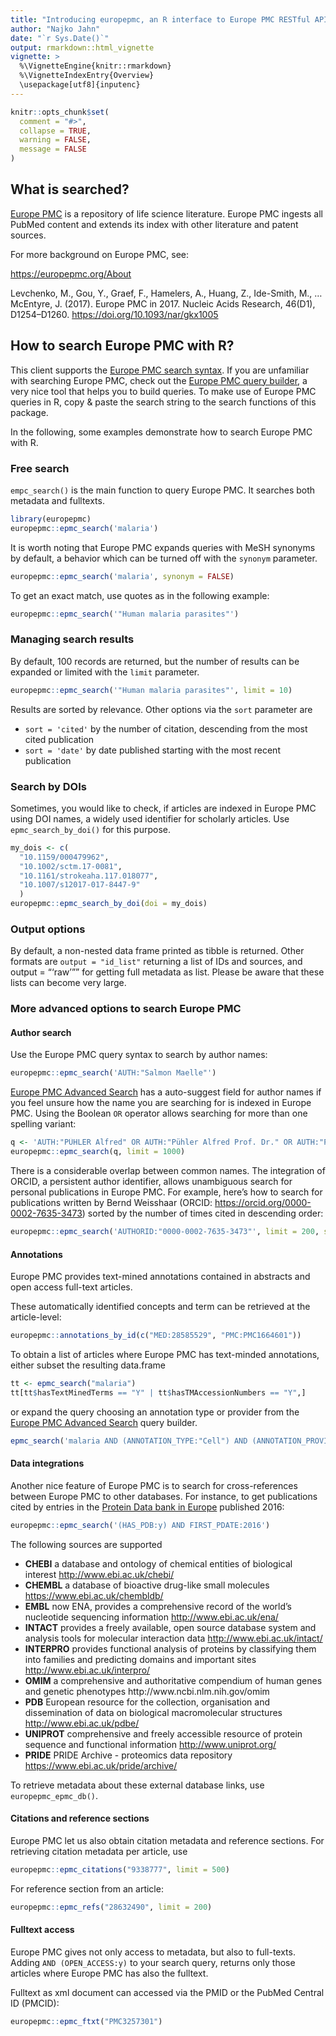 ```yaml
---
title: "Introducing europepmc, an R interface to Europe PMC RESTful API"
author: "Najko Jahn"
date: "`r Sys.Date()`"
output: rmarkdown::html_vignette
vignette: >
  %\VignetteEngine{knitr::rmarkdown}
  %\VignetteIndexEntry{Overview}
  \usepackage[utf8]{inputenc}
---
```



```r
knitr::opts_chunk$set(
  comment = "#>",
  collapse = TRUE,
  warning = FALSE,
  message = FALSE
)
```

## What is searched?

[Europe PMC](http://europepmc.org/) is a repository of life science literature. Europe PMC ingests all PubMed content and extends its index with other literature and patent sources. 

For more background on Europe PMC, see:

<https://europepmc.org/About>

Levchenko, M., Gou, Y., Graef, F., Hamelers, A., Huang, Z., Ide-Smith, M., … McEntyre, J. (2017). Europe PMC in 2017. Nucleic Acids Research, 46(D1), D1254–D1260. <https://doi.org/10.1093/nar/gkx1005>

## How to search Europe PMC with R?

This client supports the [Europe PMC search syntax](http://europepmc.org/Help#SSR). If you are unfamiliar with searching Europe PMC, check out the [Europe PMC query builder](https://europepmc.org/advancesearch), a very nice tool that helps you to build queries. To make use of Europe PMC queries in R, copy & paste the search string to the search functions of this package. 

In the following, some examples demonstrate how to search Europe PMC with R.

### Free search

`empc_search()` is the main function to query Europe PMC. It searches both metadata and fulltexts. 


```r
library(europepmc)
europepmc::epmc_search('malaria')
```

It is worth noting that Europe PMC expands queries with MeSH synonyms by default, a behavior which can be turned off with the `synonym` parameter. 

```r
europepmc::epmc_search('malaria', synonym = FALSE)
```

To get an exact match, use quotes as in the following example:

```r
europepmc::epmc_search('"Human malaria parasites"')
```

### Managing search results

By default, 100 records are returned, but the number of results can be expanded or limited with the `limit` parameter. 


```r
europepmc::epmc_search('"Human malaria parasites"', limit = 10)
```

Results are sorted by relevance. Other options via the `sort` parameter are 

- `sort = 'cited'` by the number of citation, descending from the most cited publication
- `sort = 'date'` by date published starting with the most recent publication

### Search by DOIs

Sometimes, you would like to check, if articles are indexed in Europe PMC using DOI names, a widely used identifier for scholarly articles. Use `epmc_search_by_doi()` for this purpose.

```r
my_dois <- c(
  "10.1159/000479962",
  "10.1002/sctm.17-0081",
  "10.1161/strokeaha.117.018077",
  "10.1007/s12017-017-8447-9"
  )
europepmc::epmc_search_by_doi(doi = my_dois)
```

### Output options

By default, a non-nested data frame printed as tibble is returned. 
Other formats are `output = "id_list"` returning a list of IDs and sources, 
and output = "'raw'"" for getting full metadata as list. 
Please be aware that these lists can become very large.

### More advanced options to search Europe PMC

#### Author search

Use the Europe PMC query syntax to search by author names:

```r
europepmc::epmc_search('AUTH:"Salmon Maelle"')
```

[Europe PMC Advanced Search](https://europepmc.org/advancesearch) has a auto-suggest field for author names if you feel unsure how the name you are searching for is indexed in Europe PMC. Using the Boolean `OR` operator allows searching for more than one spelling variant:

```r
q <- 'AUTH:"PÜHLER Alfred" OR AUTH:"Pühler Alfred Prof. Dr." OR AUTH:"Puhler A"'
europepmc::epmc_search(q, limit = 1000)
```

There is a considerable overlap between common names. The integration of ORCID, a persistent author identifier, allows unambiguous search for personal publications in Europe PMC. For example, here's how to search for publications written by Bernd Weisshaar (ORCID: <https://orcid.org/0000-0002-7635-3473>) sorted by the number of times cited in descending order:

```r
europepmc::epmc_search('AUTHORID:"0000-0002-7635-3473"', limit = 200, sort = "cited")
```

#### Annotations 

Europe PMC provides text-mined annotations contained in abstracts and open access full-text articles.

These automatically identified concepts and term can be retrieved at the article-level:

```r
europepmc::annotations_by_id(c("MED:28585529", "PMC:PMC1664601"))
```

To obtain a list of articles where Europe PMC has text-minded annotations, either subset the resulting data.frame 

```r
tt <- epmc_search("malaria")
tt[tt$hasTextMinedTerms == "Y" | tt$hasTMAccessionNumbers == "Y",]
```

or expand the query choosing an annotation type or provider from the [Europe PMC Advanced Search](https://europepmc.org/advancesearch) query builder.

```r
epmc_search('malaria AND (ANNOTATION_TYPE:"Cell") AND (ANNOTATION_PROVIDER:"Europe PMC")')
```

#### Data integrations

Another nice feature of Europe PMC is to search for cross-references between Europe PMC to other databases. For instance, to get publications cited by
entries in the [Protein Data bank in Europe](https://www.ebi.ac.uk/pdbe/node/1) published 2016:

```r
europepmc::epmc_search('(HAS_PDB:y) AND FIRST_PDATE:2016')
```

The following sources are supported

- **CHEBI** a database and ontology of chemical entities of biological interest <http://www.ebi.ac.uk/chebi/>
- **CHEMBL** a database of bioactive drug-like small molecules <https://www.ebi.ac.uk/chembldb/>
- **EMBL** now ENA, provides a comprehensive record of the world's nucleotide sequencing information <http://www.ebi.ac.uk/ena/>
- **INTACT** provides a freely available, open source database system and analysis tools for molecular interaction data <http://www.ebi.ac.uk/intact/>
- **INTERPRO** provides functional analysis of proteins by classifying them into families and predicting domains and important sites <http://www.ebi.ac.uk/interpro/>
- **OMIM** a comprehensive and authoritative compendium of human genes and genetic phenotypes http://www.ncbi.nlm.nih.gov/omim
- **PDB** European resource for the collection, organisation and dissemination of data on biological macromolecular structures <http://www.ebi.ac.uk/pdbe/>
- **UNIPROT** comprehensive and freely accessible resource of protein sequence and functional information <http://www.uniprot.org/>
- **PRIDE** PRIDE Archive - proteomics data repository <https://www.ebi.ac.uk/pride/archive/>

To retrieve metadata about these external database links, use `europepmc_epmc_db()`. 

#### Citations and reference sections

Europe PMC let us also obtain citation metadata and reference sections. For retrieving citation metadata per article, use

```r
europepmc::epmc_citations("9338777", limit = 500)
```

For reference section from an article:

```r
europepmc::epmc_refs("28632490", limit = 200)
```

#### Fulltext access

Europe PMC gives not only access to metadata, but also to full-texts. Adding `AND (OPEN_ACCESS:y)` to your search query, returns only those articles where Europe PMC has also the fulltext.

Fulltext as xml document can accessed via the PMID or the PubMed Central ID (PMCID):

```r
europepmc::epmc_ftxt("PMC3257301")
```


